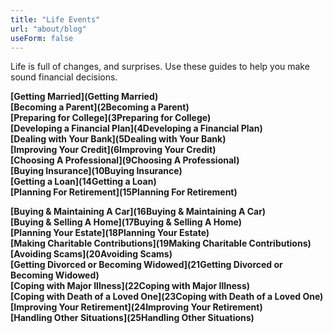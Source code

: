 ```yaml
---
title: "Life Events"
url: "about/blog"
useForm: false
---
```

  
Life is full of changes, and surprises. Use these guides to help you make sound financial decisions.  
  

**[Getting Married](Getting Married)**  
**[Becoming a Parent](2Becoming a Parent)**  
**[Preparing for College](3Preparing for College)**  
**[Developing a Financial Plan](4Developing a Financial Plan)**  
**[Dealing with Your Bank](5Dealing with Your Bank)**  
**[Improving Your Credit](6Improving Your Credit)**  
**[Choosing A Professional](9Choosing A Professional)**  
**[Buying Insurance](10Buying Insurance)**  
**[Getting a Loan](14Getting a Loan)**  
**[Planning For Retirement](15Planning For Retirement)**  

**[Buying & Maintaining A Car](16Buying & Maintaining A Car)**  
**[Buying & Selling A Home](17Buying & Selling A Home)**  
**[Planning Your Estate](18Planning Your Estate)**  
**[Making Charitable Contributions](19Making Charitable Contributions)**  
**[Avoiding Scams](20Avoiding Scams)**  
**[Getting Divorced or Becoming Widowed](21Getting Divorced or Becoming Widowed)**  
**[Coping with Major Illness](22Coping with Major Illness)**  
**[Coping with Death of a Loved One](23Coping with Death of a Loved One)**  
**[Improving Your Retirement](24Improving Your Retirement)**  
**[Handling Other Situations](25Handling Other Situations)**  

